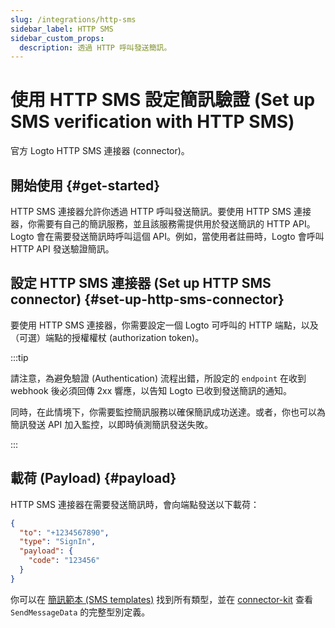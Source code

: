 ```yaml
---
slug: /integrations/http-sms
sidebar_label: HTTP SMS
sidebar_custom_props:
  description: 透過 HTTP 呼叫發送簡訊。
---
```



# 使用 HTTP SMS 設定簡訊驗證 (Set up SMS verification with HTTP SMS)

官方 Logto HTTP SMS 連接器 (connector)。

<GuideTip />

## 開始使用 \{#get-started}

HTTP SMS 連接器允許你透過 HTTP 呼叫發送簡訊。要使用 HTTP SMS 連接器，你需要有自己的簡訊服務，並且該服務需提供用於發送簡訊的 HTTP API。Logto 會在需要發送簡訊時呼叫這個 API。例如，當使用者註冊時，Logto 會呼叫 HTTP API 發送驗證簡訊。

## 設定 HTTP SMS 連接器 (Set up HTTP SMS connector) \{#set-up-http-sms-connector}

要使用 HTTP SMS 連接器，你需要設定一個 Logto 可呼叫的 HTTP 端點，以及（可選）端點的授權權杖 (authorization token)。

:::tip

請注意，為避免驗證 (Authentication) 流程出錯，所設定的 `endpoint` 在收到 webhook 後必須回傳 2xx 響應，以告知 Logto 已收到發送簡訊的通知。

同時，在此情境下，你需要監控簡訊服務以確保簡訊成功送達。或者，你也可以為簡訊發送 API 加入監控，以即時偵測簡訊發送失敗。

:::

## 載荷 (Payload) \{#payload}

HTTP SMS 連接器在需要發送簡訊時，會向端點發送以下載荷：

```json
{
  "to": "+1234567890",
  "type": "SignIn",
  "payload": {
    "code": "123456"
  }
}
```

你可以在 [簡訊範本 (SMS templates)](/connectors/sms-connectors/sms-templates) 找到所有類型，並在 [connector-kit](https://github.com/logto-io/logto/tree/master/packages/toolkit/connector-kit/src/types/passwordless.ts) 查看 `SendMessageData` 的完整型別定義。
